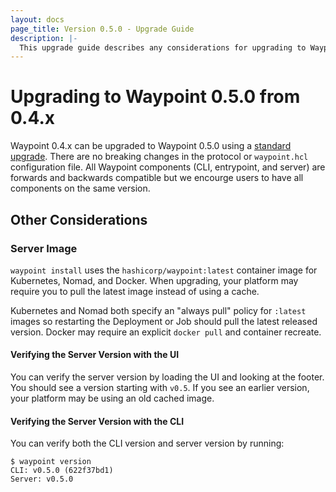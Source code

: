 ```yaml
---
layout: docs
page_title: Version 0.5.0 - Upgrade Guide
description: |-
  This upgrade guide describes any considerations for upgrading to Waypoint 0.5.0.
---
```


# Upgrading to Waypoint 0.5.0 from 0.4.x

Waypoint 0.4.x can be upgraded to Waypoint 0.5.0 using a [standard upgrade](/docs/upgrading#standard-upgrade).
There are no breaking changes in the protocol or `waypoint.hcl` configuration file. All
Waypoint components (CLI, entrypoint, and server) are forwards and backwards
compatible but we encourge users to have all components on the same version.

## Other Considerations

### Server Image

`waypoint install` uses the `hashicorp/waypoint:latest` container image for
Kubernetes, Nomad, and Docker. When upgrading, your platform may require
you to pull the latest image instead of using a cache.

Kubernetes and Nomad both specify an "always pull" policy for `:latest` images
so restarting the Deployment or Job should pull the latest released version.
Docker may require an explicit `docker pull` and container recreate.

#### Verifying the Server Version with the UI

You can verify the server version by loading the UI and looking at the footer.
You should see a version starting with `v0.5`. If you see an earlier version,
your platform may be using an old cached image.

#### Verifying the Server Version with the CLI

You can verify both the CLI version and server version by running:
```shell-session
$ waypoint version
CLI: v0.5.0 (622f37bd1)
Server: v0.5.0
```